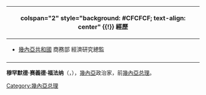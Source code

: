 
{{Infobox Officeholder
|name    = 穆罕默德·赛義德·福法纳
|office = [[File:Flag_of_Guinea.svg|25px]] [[幾內亞總理|幾內亞總理]]
|image   = 
|term_start = 2010年12月24日
|term_end   = 2015年12月29日
|president   =[[阿尔法·孔戴|阿尔法·孔戴]] 
|predecessor = {{le|讓-瑪麗·多雷|Jean-Marie Doré}}
|successor = [[馬馬迪·尤拉|馬馬迪·尤拉]]
|birth_date  = {{birth year and age|1952}}
|birth_place = [[File:Flag_of_France.svg|25px]] [[法屬西非|法屬西非]] [[几内亚|几内亚]]
|religion      = [[伊斯兰教|伊斯兰教]]
|alma_mater    = 賈邁勒·阿卜杜勒·納賽爾 科納克里大學
|party       = [[無黨籍|無黨籍]]
}}

<!-- 學經歷信息開始 -->
{| class="infobox bordered" style="width: 22em; font-size: 90%; text-align: left; float:right;" cellpadding="3"
|-
! colspan="2" style="background: #CFCFCF; text-align: center" {{!}} 經歷
|-
| colspan="2" style="font-size: 90%" |<div style="text-align: left">
*[[幾內亞共和國|幾內亞共和國]] 商務部 經濟研究總監
|-
|}

'''穆罕默德·赛義德·福法纳'''（'''{{lang-en|Mohamed Said Fofana}}'''，{{bd|1952年}}），[[幾內亞|幾內亞]]政治家，前[[幾內亞总理|幾內亞总理]]。

{{start box}}
{{succession box|{{le|讓-瑪麗·多雷|Jean-Marie Doré}}|[[馬馬迪·尤拉|馬馬迪·尤拉]]|[[File:Flag_of_Guinea.svg|25px]] [[幾內亞總理|幾內亞總理]]|2010年－2015年}}
{{end box}}
{{Authority control}}
{{Africa-poli-bio-stub}}

[[Category:幾內亞总理|Category:幾內亞总理]]